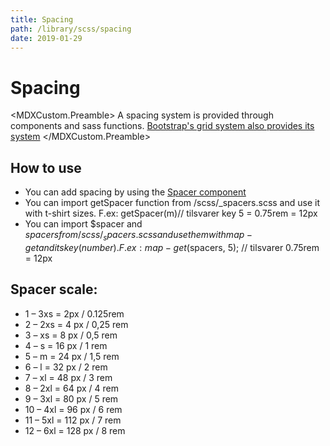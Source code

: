 ```yaml
---
title: Spacing
path: /library/scss/spacing
date: 2019-01-29
---
```



# Spacing

<MDXCustom.Preamble>
  A spacing system is provided through components and  sass functions.
  <a href="https://getbootstrap.com/docs/4.1/utilities/spacing/" target="_blank">Bootstrap's grid system also provides its system</a>
</MDXCustom.Preamble>

## How to use


- You can add spacing by using the [Spacer component](/library/components/spacer)
- You can import getSpacer function from /scss/_spacers.scss and use it with t-shirt sizes.
F.ex: getSpacer(m)// tilsvarer key 5 = 0.75rem = 12px
- You can import $spacer and $spacers from /scss/_spacers.scss and use them with map-get and its key (number).
F.ex: map-get($spacers, 5); // tilsvarer 0.75rem = 12px


## Spacer scale:

- 1 – 3xs = 2px / 0.125rem
- 2 – 2xs = 	4 px / 0,25 rem
- 3 – xs = 	8 px / 0,5 rem
- 4 – s = 	16 px / 1 rem
- 5 – m = 	24 px / 1,5 rem
- 6 – l = 	32 px / 2 rem
- 7 – xl = 	48 px / 3 rem
- 8 – 2xl = 	64 px / 4 rem
- 9 – 3xl = 	80 px / 5 rem
- 10 – 4xl = 	96 px / 6 rem
- 11 – 5xl =	112 px / 7 rem
- 12 – 6xl =	128 px / 8 rem
